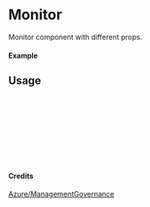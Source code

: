 
<Meta of={Monitor} title="Azure/ManagementGovernance/Monitor" />

# Monitor

Monitor component with different props.

#### Example

<Canvas of={Monitor.Primary} />

## Usage

```ts
import { Monitor } from "yadl-ui";

const Example = () => {
  return (
      <Monitor />
  );
};

export default Example;
```

#### Credits
[Azure/ManagementGovernance](https://learn.microsoft.com/en-us/azure/architecture/icons/)
